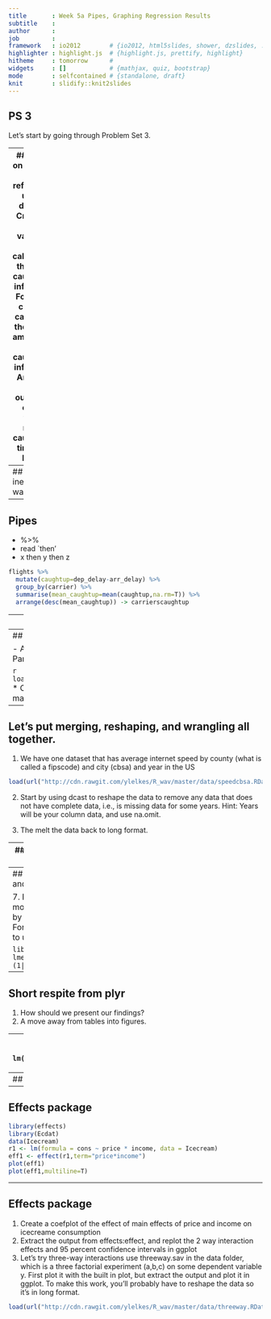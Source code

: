 ```yaml
---
title       : Week 5a Pipes, Graphing Regression Results
subtitle    : 
author      : 
job         : 
framework   : io2012        # {io2012, html5slides, shower, dzslides, ...}
highlighter : highlight.js  # {highlight.js, prettify, highlight}
hitheme     : tomorrow      # 
widgets     : []            # {mathjax, quiz, bootstrap}
mode        : selfcontained # {standalone, draft}
knit        : slidify::knit2slides
---
```

## PS 3
Let's start by going through Problem Set 3.

---
## More on dplyr
* Let's refresh all using dplyr
* Create a new variable that calculates the time caught up inflight.
* For each carrier, calculate the mean amount of time caught up inflight.
* Arrange this output in order from most caught up times to least.

```r
library(dplyr)
flights <- tbl_df(read.csv("~/Dropbox/R_wav/data/flights.csv"))
```

---
## The inefficient way
```r
ob1 <- mutate(flights,caughtup=dep_delay-arr_delay)
ob2 <- group_by(ob1,carrier)
ob3 <- summarise(ob2,mean_caughtup=mean(caughtup,na.rm=T))
ob4 <- arrange(ob3,desc(mean_caughtup))
```

---
## Pipes
* %>%
* read `then'
* x then y then z 

```r
flights %>% 
  mutate(caughtup=dep_delay-arr_delay) %>% 
  group_by(carrier) %>%
  summarise(mean_caughtup=mean(caughtup,na.rm=T)) %>%
  arrange(desc(mean_caughtup)) -> carrierscaughtup
```

---
## Pipes

```r
head(carrierscaughtup)
```

---
## Try it

- A dataset of mammal life-history, geography, and ecology traits from the PanTHERIA database

```r
load(url("http://cdn.rawgit.com/ylelkes/R_wav/master/data/mammals.RData"))
```
* Create a new object that has two columns, one for species and one indicating mass-to-length ratio. Order the columns so that the highest ratios are on top. 

---
## Let's put merging, reshaping, and wrangling all together. 
1. We have one dataset that has average internet speed by county (what is called a fipscode) and city (cbsa) and year in the US

```r
load(url("http://cdn.rawgit.com/ylelkes/R_wav/master/data/speedcbsa.RData"))
```
2. Start by using dcast to reshape the data to remove any data that does not have complete data, i.e., is missing data for some years. Hint: Years will be your column data, and use na.omit.

3. The melt the data back to long format.

---
## Let's put merging, reshaping, and wrangling all together. 

4. Now merge it with a dataset that has county level demographic information. One problem with the county-level data is that the county indicator (fips) is numeric and therefore does not include the leading zeros that are included in the speedfips data. Using nchar() find out length of the fipscode in speedfips, then use stringr::str_pad to add leading zeros to the county-level demographic data. 

```r
load(url("http://cdn.rawgit.com/ylelkes/R_wav/master/data/countydems.RData"))
```

5. Now aggregate the data up to the cbsa-level. You can use either dcast or dplyr for this

6. Calculate a new variable that indicates the population per square mile using mutate.

---
## Let's put merging, reshaping, and wrangling all together. 

7. Finally, calculate a multilevel model predicting internet speed by demographic characteristics. For multileveling models we tend to use the following format:

```
library(lme4)
lmer(y~x1+x2+x3+as.factor(year)+(1|cbsa),data)
```

---
## Short respite from plyr

1. How should we present our findings?
2. A move away from tables into figures.

---
## Coefficient plots
```r
library(coefplot)
reg1 <- lm(cty~cyl+class+as.factor(year),mpg)
coefplot(reg1,intercept = F)
```

---
## Effects package
```r
library(effects)
library(Ecdat)
data(Icecream)
r1 <- lm(formula = cons ~ price * income, data = Icecream)  
eff1 <- effect(r1,term="price*income")
plot(eff1)
plot(eff1,multiline=T)
```

---
## Effects package
```r
library(effects)
library(Ecdat)
data(Icecream)
r1 <- lm(formula = cons ~ price * income, data = Icecream)  
eff1 <- effect(r1,term="price*income")
plot(eff1)
plot(eff1,multiline=T)
```


---
## Effects package
1. Create a coefplot of the effect of main effects of price and income on icecreame consumption
2. Extract the output from effects:effect, and replot the 2 way interaction effects and 95 percent confidence intervals in ggplot
3. Let's try three-way interactions use threeway.sav in the data folder, which is a three factorial experiment (a,b,c) on some dependent variable y. First plot it with the built in plot, but extract the output and plot it in ggplot. To make this work, you'll probably have to reshape the data so it's in long format. 

```r
load(url("http://cdn.rawgit.com/ylelkes/R_wav/master/data/threeway.RData"))
```
